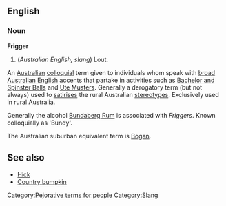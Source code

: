 ==English==
===Noun===
'''Frigger'''
#(''Australian English, slang'') Lout.

An [[Australian]] [[colloquial]] term given to individuals whom speak with [[broad Australian English]] accents that partake in activities such as [[Bachelor and Spinster Balls]] and [[Ute Musters]]. Generally a derogatory term (but not always) used to [[satirises]] the rural Australian [[stereotypes]]. Exclusively used in rural Australia.

Generally the alcohol [[Bundaberg Rum]] is associated with ''Friggers''. Known colloquially as 'Bundy'.

The Australian suburban equivalent term is [[Bogan]].

== See also ==
* [[Hick]]
* [[Country bumpkin]]

[[Category:Pejorative terms for people]]
[[Category:Slang]]